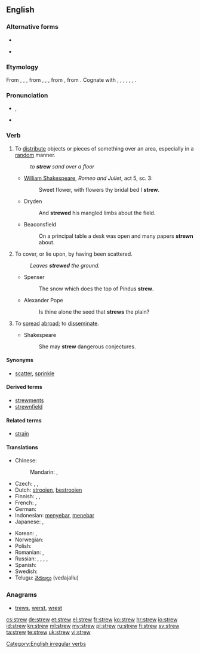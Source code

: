 ==English==

===Alternative forms===
* {{l|en|strow}}
* {{l|en|straw}} {{qualifier|dialectal}}

===Etymology===
From {{etyl|enm}} {{term|strewen|lang=enm}}, {{term|strawen|lang=enm}}, {{term|streowen|lang=enm}}, from {{etyl|ang}} {{term|strewian|lang=ang}}, {{term|streawian|strēawian|lang=ang}}, {{term|streowian|strēowian|to strew, scatter|lang=ang}}, from {{etyl|gem-pro}} {{recons|strawjaną||to strew|lang=gem-pro}}, from {{etyl|ine-pro}} {{recons|strew-||to spread, scatter|lang=ine-pro}}. Cognate with {{etyl|sco|-}} {{term|strow|lang=sco}}, {{term|straw||to strew|lang=sco}}, {{etyl|fy|-}} {{term|streauwe||to strew|lang=fy}}, {{etyl|nl|-}} {{term|strooien||to strew, scatter, sprinkle|lang=nl}}, {{etyl|de|-}} {{term|streuen||to strew, scatter|lang=de}}, {{etyl|sv|-}} {{term|strö||to strew|lang=sv}}, {{etyl|is|-}} {{term|strá||to strew|lang=is}}.

===Pronunciation===
* {{IPA|/struː/}}, {{X-SAMPA|/stru:/}}
* {{rhymes|uː}}

===Verb===
{{en-verb|strews|strewing|strewed|'''[[strewn]]''' ''or'' '''[[strewed]]'''}}

# To [[distribute]] objects or pieces of something over an area, especially in a [[random]] manner.
#: ''to '''strew''' sand over a floor''
#* {{circa|1595}} [[w:William Shakespeare|William Shakespeare]], ''Romeo and Juliet'', act 5, sc. 3:
#*: Sweet flower, with flowers thy bridal bed I '''strew'''.
#* Dryden
#*: And '''strewed''' his mangled limbs about the field.
#* Beaconsfield
#*: On a principal table a desk was open and many papers '''strewn''' about.
# To cover, or lie upon, by having been scattered.
#: ''Leaves '''strewed''' the ground.''
#* Spenser
#*: The snow which does the top of Pindus '''strew'''.
#* Alexander Pope
#*: Is thine alone the seed that '''strews''' the plain?
# {{transitive}} To [[spread]] [[abroad]]; to [[disseminate]].
#* Shakespeare
#*: She may '''strew''' dangerous conjectures.

====Synonyms====
* [[scatter]], [[sprinkle]]

====Derived terms====
* [[strewments]]
* [[strewnfield]]

====Related terms====
* [[strain]]

====Translations====
{{trans-top|to distribute objects or pieces of something}}
* Chinese:
*: Mandarin: {{t|cmn|散開|sc=Hani}}, {{t|cmn|散开|tr=sànkāi|sc=Hani}}
* Czech: {{t-|cs|rozházet}},  {{t-|cs|roztrousit}},  {{t-|cs|rozptýlit}}
* Dutch: [[strooien]], [[bestrooien]]
* Finnish: {{t-|fi|sirotella}}, {{t+|fi|levittää}}, {{t+|fi|hajottaa}}
* French: {{t+|fr|parsemer}}, {{t+|fr|joncher}}
* German: {{t+|de|streuen}}
* Indonesian: [[sebar|menyebar]], [[tebar|menebar]]
* Japanese: {{t|ja|散らす|tr=ちらす, chirasu|sc=Jpan}}, {{t|ja|ばら撒く|tr=ばらまく, baramaku|sc=Jpan}}
{{trans-mid}}
* Korean: {{t|ko|흩다|tr=heutda|sc=Kore}}, {{t|ko|흩뜨리다|tr=heutteurida|sc=Kore}}
* Norwegian: {{t-|no|strø}}
* Polish: {{t+|pl|rozrzucić}}
* Romanian: {{t+|ro|împrăștia}}, {{t+|ro|răspândi}}
* Russian: {{t+|ru|разбрасывать|tr=razbrásyvatʹ|sc=Cyrl}} {{impf}}, {{t+|ru|разбросать|tr=razbrosátʹ|sc=Cyrl}} {{pf.}}, {{t+|ru|сыпать|tr=sýpatʹ|sc=Cyrl}} {{impf}}, {{t+|ru|насыпать|tr=nasýpatʹ|alt=насы́пать|sc=Cyrl}} {{pf.}}, {{t+|ru|посыпать|tr=posýpatʹ|alt=посы́пать|sc=Cyrl}} {{pf.}}
* Spanish: {{t-|es|esparcir}}
* Swedish: {{t-|sv|strö}}
* Telugu: [[వెదజల్లు]] (vedajallu)
{{trans-bottom}}

===Anagrams===
* [[trews#English|trews]], [[werst#English|werst]], [[wrest#English|wrest]]

[[Category:English irregular verbs]]

[[cs:strew]]
[[de:strew]]
[[et:strew]]
[[el:strew]]
[[fr:strew]]
[[ko:strew]]
[[hr:strew]]
[[io:strew]]
[[id:strew]]
[[kn:strew]]
[[ml:strew]]
[[my:strew]]
[[pl:strew]]
[[ru:strew]]
[[fi:strew]]
[[sv:strew]]
[[ta:strew]]
[[te:strew]]
[[uk:strew]]
[[vi:strew]]